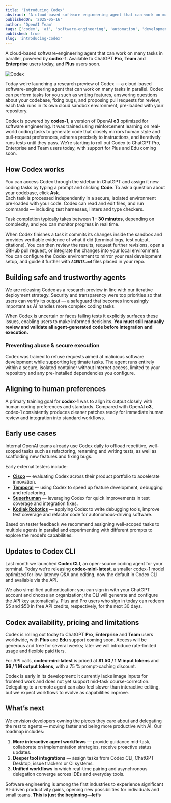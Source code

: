 ```yaml
---
title: 'Introducing Codex'
abstract: 'A cloud-based software engineering agent that can work on many tasks in parallel, powered by codex-1. Available to ChatGPT Pro, Team, and Enterprise users today, and Plus users soon.'
publishedOn: '2025-05-16'
author: 'OpenAI Team'
tags: ['codex', 'ai', 'software-engineering', 'automation', 'development']
published: true
slug: 'introducing-codex'
---
```


A cloud-based software-engineering agent that can work on many tasks in parallel, powered by **codex-1**. Available to ChatGPT **Pro**, **Team** and **Enterprise** users today, and **Plus** users soon.

<Image
  alt="Codex"
  width={1000}
  height={1000}
  src="/images/blog/codex/codex.webp"
  className="h-auto w-full"
/>

Today we’re launching a research preview of Codex — a cloud-based software-engineering agent that can work on many tasks in parallel. Codex can perform tasks for you such as writing features, answering questions about your codebase, fixing bugs, and proposing pull requests for review; each task runs in its own cloud sandbox environment, pre-loaded with your repository.

Codex is powered by **codex-1**, a version of OpenAI **o3** optimized for software engineering. It was trained using reinforcement learning on real-world coding tasks to generate code that closely mirrors human style and pull-request preferences, adheres precisely to instructions, and iteratively runs tests until they pass. We’re starting to roll out Codex to ChatGPT Pro, Enterprise and Team users today, with support for Plus and Edu coming soon.

## How Codex works

You can access Codex through the sidebar in ChatGPT and assign it new coding tasks by typing a prompt and clicking **Code**. To ask a question about your codebase, click **Ask**.  
Each task is processed independently in a secure, isolated environment pre-loaded with your code. Codex can read and edit files, and run commands — including test harnesses, linters and type checkers.

Task completion typically takes between **1 – 30 minutes**, depending on complexity, and you can monitor progress in real time.

When Codex finishes a task it commits its changes inside the sandbox and provides verifiable evidence of what it did (terminal logs, test output, citations). You can then review the results, request further revisions, open a GitHub pull request, or integrate the changes into your local environment.  
You can configure the Codex environment to mirror your real development setup, and guide it further with **`AGENTS.md`** files placed in your repo.

## Building safe and trustworthy agents

We are releasing Codex as a research preview in line with our iterative deployment strategy. Security and transparency were top priorities so that users can verify its output — a safeguard that becomes increasingly important as AI handles more complex coding tasks.

When Codex is uncertain or faces failing tests it explicitly surfaces these issues, enabling users to make informed decisions. **You must still manually review and validate all agent-generated code before integration and execution.**

### Preventing abuse & secure execution

Codex was trained to refuse requests aimed at malicious software development while supporting legitimate tasks. The agent runs entirely within a secure, isolated container without internet access, limited to your repository and any pre-installed dependencies you configure.

## Aligning to human preferences

A primary training goal for **codex-1** was to align its output closely with human coding preferences and standards. Compared with OpenAI **o3**, codex-1 consistently produces cleaner patches ready for immediate human review and integration into standard workflows.

## Early use cases

Internal OpenAI teams already use Codex daily to offload repetitive, well-scoped tasks such as refactoring, renaming and writing tests, as well as scaffolding new features and fixing bugs.

Early external testers include:

- **[Cisco](https://blogs.cisco.com/)** — evaluating Codex across their product portfolio to accelerate innovation.
- **[Temporal](https://temporal.io/)** — using Codex to speed up feature development, debugging and refactoring.
- **[Superhuman](https://superhuman.com/)** — leveraging Codex for quick improvements in test coverage and integration fixes.
- **[Kodiak Robotics](https://kodiak.ai/)** — applying Codex to write debugging tools, improve test coverage and refactor code for autonomous-driving software.

Based on tester feedback we recommend assigning well-scoped tasks to multiple agents in parallel and experimenting with different prompts to explore the model’s capabilities.

## Updates to Codex CLI

Last month we launched **Codex CLI**, an open-source coding agent for your terminal. Today we’re releasing **codex-mini-latest**, a smaller codex-1 model optimized for low-latency Q&A and editing, now the default in Codex CLI and available via the API.

We also simplified authentication: you can sign in with your ChatGPT account and choose an organization; the CLI will generate and configure the API key automatically. Plus and Pro users who sign in today can redeem \$5 and \$50 in free API credits, respectively, for the next 30 days.

## Codex availability, pricing and limitations

Codex is rolling out today to ChatGPT **Pro**, **Enterprise** and **Team** users worldwide, with **Plus** and **Edu** support coming soon. Access will be generous and free for several weeks; later we will introduce rate-limited usage and flexible paid tiers.

For API calls, **codex-mini-latest** is priced at **\$1.50 / 1 M input tokens** and **\$6 / 1 M output tokens**, with a 75 % prompt-caching discount.

Codex is early in its development: it currently lacks image inputs for frontend work and does not yet support mid-task course-correction. Delegating to a remote agent can also feel slower than interactive editing, but we expect workflows to evolve as capabilities improve.

## What’s next

We envision developers owning the pieces they care about and delegating the rest to agents — moving faster and being more productive with AI. Our roadmap includes:

1. **More interactive agent workflows** — provide guidance mid-task, collaborate on implementation strategies, receive proactive status updates.
2. **Deeper tool integrations** — assign tasks from Codex CLI, ChatGPT Desktop, issue trackers or CI systems.
3. **Unified workflows** in which real-time pairing and asynchronous delegation converge across IDEs and everyday tools.

Software engineering is among the first industries to experience significant AI-driven productivity gains, opening new possibilities for individuals and small teams. **This is just the beginning—let’s**
